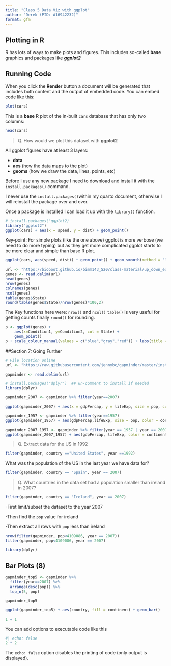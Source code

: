 ```yaml
---
title: "Class 5 Data Viz with ggplot"
author: "Derek (PID: A16942232)"
format: gfm
---
```


## Plotting in R

R has lots of ways to make plots and figures. This includes so-called **base** graphics and packages like ***ggplot2***

## Running Code

When you click the **Render** button a document will be generated that includes both content and the output of embedded code. You can embed code like this:

```r
plot(cars)
```
This is a **base** R plot of the in-built `cars` database that has only two columns:
```r
head(cars)
```


>Q. How would we plot this dataset with **ggplot2**

All ggplot figures have at least 3 layers:

- **data**
- **aes** (how the data maps to the plot)
- **geoms** (how we draw the data, lines, points, etc)

Before I use any new package I need to download and install it with the `install.packages()` command.

I never use the `install.packages()`within my quarto document, otherwise I will reinstall the package over and over.

Once a package is installed I can load it up with the `library()` function.

```r
# install.packages("ggplot2)
library("ggplot2")
ggplot(cars) + aes(x = speed, y = dist) + geom_point()
```

Key-point: For simple plots (like the one above) ggplot is more verbose (we need to do more typing) but as they get more complicated ggplot starts to be more clear and simple than base R plot.

```r
ggplot(cars, aes(speed, dist)) + geom_point() + geom_smooth(method = "lm", se = FALSE) + labs(title = "Stopping distance of old cars", subtitle = "From the in-built cars dataset") + theme_bw() 
```

```r
url <- "https://bioboot.github.io/bimm143_S20/class-material/up_down_expression.txt"
genes <- read.delim(url)
head(genes)
nrow(genes)
colnames(genes)
ncol(genes)
table(genes$State)
round(table(genes$State)/nrow(genes)*100,2)
```

The Key functions here were: 
`nrow()` and `ncol()`
`table()` is very useful for getting counts
finally `round()` for rounding.

```r
p <- ggplot(genes) + 
    aes(x=Condition1, y=Condition2, col = State) +
    geom_point()
p + scale_colour_manual(values = c("blue","gray","red")) + labs(title = "Gene Expresion Changes Upon Drug Treatment", x = "Control (nodrug)", y = "Drug Treatment" )
```

##Section 7: Going Further

```r
# File location online
url <- "https://raw.githubusercontent.com/jennybc/gapminder/master/inst/extdata/gapminder.tsv"

gapminder <- read.delim(url)
```
```r
# install.packages("dplyr")  ## un-comment to install if needed
library(dplyr)

gapminder_2007 <- gapminder %>% filter(year==2007)

ggplot(gapminder_2007) + aes(x = gdpPercap, y = lifeExp, size = pop, color = continent) + geom_point(alpha = 0.5) + scale_size_area(max_size = 10)
```

```r
gapminder_1957 <- gapminder %>% filter(year==1957)
ggplot(gapminder_1957) + aes(gdpPercap,lifeExp, size = pop, color = continent) + geom_point(alpha = 0.7) + scale_size_area(max_size = 15)
```
```r
gapminder_2007_1957 <- gapminder %>% filter(year == 1957 | year == 2007)
ggplot(gapminder_2007_1957) + aes(gdpPercap, lifeExp, color = continent, size = pop) + geom_point(alpha = 0.7) + scale_size_area(max_size = 10) + facet_wrap(~year)
```

>Q. Extract data for the US in 1992

```r
filter(gapminder, country =="United States", year ==1992)
```

What was the population of the US in the last year we have data for?

```r
filter(gapminder, country == "Spain", year == 2007)
```

>Q. What countries in the data set had a population smaller than ireland in 2007?

```r
filter(gapminder, country == "Ireland", year == 2007)
```
-First limit/subset the dataset to the year 2007

-Then find the `pop` value for ireland

-Then extract all rows with `pop` less than ireland

```r
nrow(filter(gapminder, pop<4109086, year == 2007))
filter(gapminder, pop<4109086, year == 2007)

```

```r
library(dplyr)
```


## Bar Plots (8)
```r
gapminder_top5 <- gapminder %>% 
  filter(year==2007) %>%
  arrange(desc(pop)) %>% 
  top_n(5, pop)

gapminder_top5

ggplot(gapminder_top5) + aes(country, fill = continent) + geom_bar()

```



```r
1 + 1
```

You can add options to executable code like this

```r
#| echo: false
2 * 2
```

The `echo: false` option disables the printing of code (only output is displayed).
